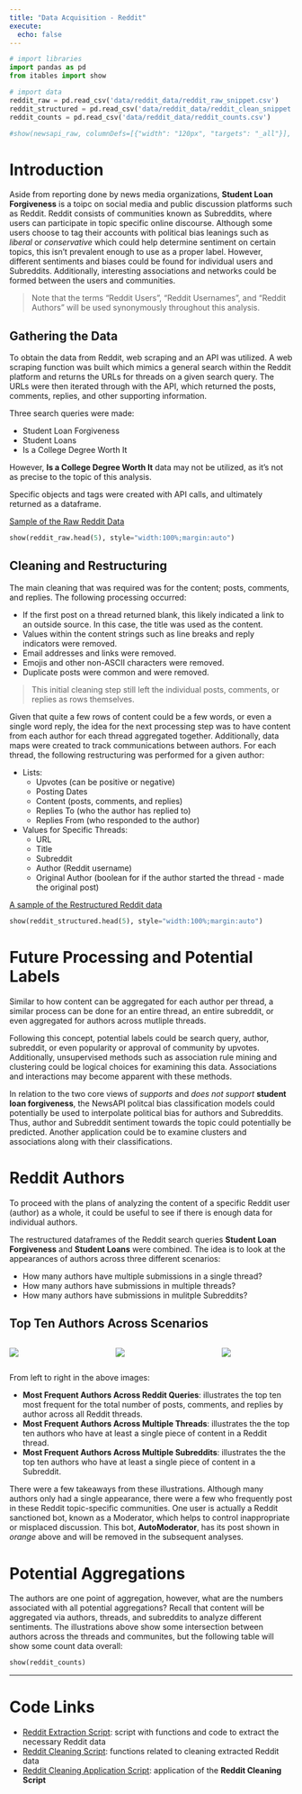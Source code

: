 ```yaml
---
title: "Data Acquisition - Reddit"
execute:
  echo: false
---
```


```python
# import libraries
import pandas as pd
from itables import show

# import data
reddit_raw = pd.read_csv('data/reddit_data/reddit_raw_snippet.csv')
reddit_structured = pd.read_csv('data/reddit_data/reddit_clean_snippet.csv')
reddit_counts = pd.read_csv('data/reddit_data/reddit_counts.csv')

#show(newsapi_raw, columnDefs=[{"width": "120px", "targets": "_all"}], autoWidth=False, classes="display")
```

# Introduction

Aside from reporting done by news media organizations, **Student Loan Forgiveness** is a toipc on social media and public discussion platforms such as Reddit. Reddit consists of communities known as Subreddits, where users can participate in topic specific online discourse. Although some users choose to tag their accounts with political bias leanings such as *liberal* or *conservative* which could help determine sentiment on certain topics, this isn't prevalent enough to use as a proper label. However, different sentiments and biases could be found for individual users and Subreddits. Additionally, interesting associations and networks could be formed between the users and communities.

> Note that the terms "Reddit Users", "Reddit Usernames", and "Reddit Authors" will be used synonymously throughout this analysis.

## Gathering the Data

To obtain the data from Reddit, web scraping and an API was utilized. A web scraping function was built which mimics a general search within the Reddit platform and returns the URLs for threads on a given search query. The URLs were then iterated through with the API, which returned the posts, comments, replies, and other supporting information.

Three search queries were made:

- Student Loan Forgiveness
- Student Loans
- Is a College Degree Worth It

However, **Is a College Degree Worth It** data may not be utilized, as it's not as precise to the topic of this analysis.

Specific objects and tags were created with API calls, and ultimately returned as a dataframe.

[Sample of the Raw Reddit Data](https://github.com/Student-Loan-Forgiveness/Student-Loan-Forgiveness/blob/main/data/reddit_data/reddit_raw_snippet.csv)

```python
show(reddit_raw.head(5), style="width:100%;margin:auto")
```

## Cleaning and Restructuring

The main cleaning that was required was for the content; posts, comments, and replies. The following processing occurred:

- If the first post on a thread returned blank, this likely indicated a link to an outside source. In this case, the title was used as the content.
- Values within the content strings such as line breaks and reply indicators were removed.
- Email addresses and links were removed.
- Emojis and other non-ASCII characters were removed.
- Duplicate posts were common and were removed.

> This initial cleaning step still left the individual posts, comments, or replies as rows themselves.

Given that quite a few rows of content could be a few words, or even a single word reply, the idea for the next processing step was to have content from each author for each thread aggregated together. Additionally, data maps were created to track communications between authors. For each thread, the following restructuring was performed for a given author:

- Lists:
  - Upvotes (can be positive or negative)
  - Posting Dates
  - Content (posts, comments, and replies)
  - Replies To (who the author has replied to)
  - Replies From (who responded to the author)
- Values for Specific Threads:
  - URL
  - Title
  - Subreddit
  - Author (Reddit username)
  - Original Author (boolean for if the author started the thread - made the original post)

[A sample of the Restructured Reddit data](https://github.com/Student-Loan-Forgiveness/Student-Loan-Forgiveness/blob/main/data/reddit_data/reddit_clean_snippet.csv)

```python
show(reddit_structured.head(5), style="width:100%;margin:auto")
```

# Future Processing and Potential Labels

Similar to how content can be aggregated for each author per thread, a similar process can be done for an entire thread, an entire subreddit, or even aggregated for authors across mutliple threads.

Following this concept, potential labels could be search query, author, subreddit, or even popularity or approval of community by upvotes. Additionally, unsupervised methods such as association rule mining and clustering could be logical choices for examining this data. Associations and interactions may become apparent with these methods.

In relation to the two core views of *supports* and *does not support* **student loan forgiveness**, the NewsAPI politcal bias classification models could potentially be used to interpolate political bias for authors and Subreddits. Thus, author and Subreddit sentiment towards the topic could potentially be predicted. Another application could be to examine clusters and associations along with their classifications.

# Reddit Authors

To proceed with the plans of analyzing the content of a specific Reddit user (author) as a whole, it could be useful to see if there is enough data for individual authors.

The restructured dataframes of the Reddit search queries **Student Loan Forgiveness** and **Student Loans** were combined. The idea is to look at the appearances of authors across three different scenarios:

- How many authors have multiple submissions in a single thread?
- How many authors have submissions in multiple threads?
- How many authors have submissions in mulitple Subreddits?

## Top Ten Authors Across Scenarios

::: columns
::: {.column width=30%}

![](images/reddit/frequent_authors_overall.png)
:::

::: {.column width=5%}
:::

::: {.column width=30%}

![](images/reddit/frequent_authors_thread_appearances.png)
:::

::: {.column width=5%}
:::

::: {.column width=30%}

![](images/reddit/frequent_authors_subreddit_appearances.png)
:::
:::

From left to right in the above images:

- **Most Frequent Authors Across Reddit Queries**: illustrates the top ten most frequent for the total number of posts, comments, and replies by author across all Reddit threads.
- **Most Frequent Authors Across Multiple Threads**: illustrates the the top ten authors who have at least a single piece of content in a Reddit thread.
- **Most Frequent Authors Across Multiple Subreddits**: illustrates the the top ten authors who have at least a single piece of content in a Subreddit.

There were a few takeaways from these illustrations. Although many authors only had a single appearance, there were a few who frequently post in these Reddit topic-specific communities. One user is actually a Reddit sanctioned bot, known as a Moderator, which helps to control inappropriate or misplaced discussion. This bot, **AutoModerator**, has its post shown in *orange* above and will be removed in the subsequent analyses.

# Potential Aggregations

The authors are one point of aggregation, however, what are the numbers associated with all potential aggregations? Recall that content will be aggregated via authors, threads, and subreddits to analyze different sentiments. The illustrations above show some intersection between authors across the threads and communites, but the following table will show some count data overall:

```python
show(reddit_counts)
```

---

# Code Links

- [Reddit Extraction Script](https://github.com/Student-Loan-Forgiveness/Student-Loan-Forgiveness/blob/main/scripts/data_acquisition/reddit.py): script with functions and code to extract the necessary Reddit data
- [Reddit Cleaning Script](https://github.com/Student-Loan-Forgiveness/Student-Loan-Forgiveness/blob/main/scripts/data_acquisition/reddit.py): functions related to cleaning extracted Reddit data
- [Reddit Cleaning Application Script](https://github.com/Student-Loan-Forgiveness/Student-Loan-Forgiveness/blob/main/scripts/data_acquisition/reddit.py): application of the **Reddit Cleaning Script**
